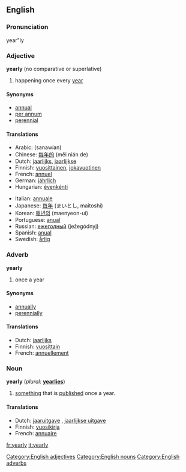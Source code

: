 ==English==

===Pronunciation===
year"ly

===Adjective===
'''yearly''' (no comparative or superlative)

# happening once every [[year]]

====Synonyms====
* [[annual]]
* [[per annum]]
* [[perennial]]

====Translations====
{{top}}
*Arabic: {{ARchar|[[سنويًا]]}} (sanawían)
*Chinese: [[每年的]] (měi nián de)
*Dutch: [[jaarlijks]], [[jaarlijkse]]
*Finnish: [[vuosittainen]], [[jokavuotinen]]
*French: [[annuel]] {{m}}
*German: [[jährlich]]
*Hungarian: [[évenkénti]]
{{mid}}
*Italian: [[annuale]]
*Japanese: [[毎年]] (まいとし, maitoshi)
*Korean: [[매년의]] (maenyeon-ui)
*Portuguese: [[anual]]
*Russian: [[ежегодный]] (ježegódnyj)
*Spanish: [[anual]]
*Swedish: [[årlig]]
{{bottom}}

===Adverb===
'''yearly'''

# once a year

====Synonyms====
* [[annually]]
* [[perennially]]

====Translations====
*Dutch: [[jaarlijks]]
*Finnish: [[vuosittain]]
*French: [[annuellement]]

===Noun===
'''yearly'''  (''plural:'' '''[[yearlies]]''')

# [[something]] that is [[publish]]ed once a year.

====Translations====
*Dutch: [[jaaruitgave]] {{f}}, [[jaarlijkse uitgave]] {{f}}
*Finnish: [[vuosikirja]]
*French: [[annuaire]] {{m}}

[[Category:English adjectives]]
[[Category:English nouns]]
[[Category:English adverbs]]

[[fr:yearly]]
[[it:yearly]]